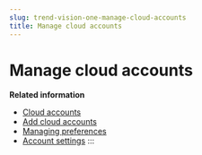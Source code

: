 ```yaml
---
slug: trend-vision-one-manage-cloud-accounts
title: Manage cloud accounts
---
```

# Manage cloud accounts

**Related information**

- [Cloud accounts](cloud-accounts-cloud-posture-setup.mdx)
- [Add cloud accounts](add-cloud-accounts.mdx)
- [Managing preferences](managing-preferences.mdx)
- [Account settings](account-settings.mdx)
:::
